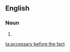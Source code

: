 ==English==

===Noun===
{{en-noun|sg=[[accessary]] [[before]] [[the]] [[fact]]|accessaries before the fact}}

# {{alternative spelling of|accessory before the fact}}

[[ta:accessary before the fact]]